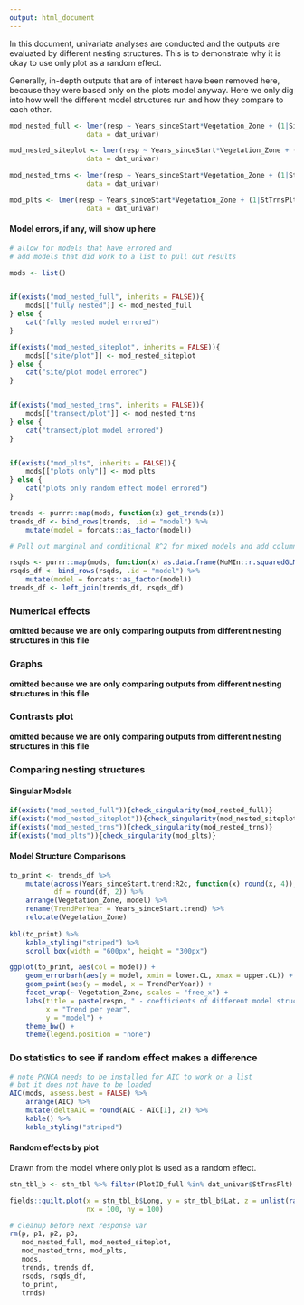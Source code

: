 ```yaml
---
output: html_document
---
```


In this document, univariate analyses are conducted and the outputs are evaluated by different nesting structures. This is to demonstrate why it is okay to use only plot as a random effect.  

Generally, in-depth outputs that are of interest have been removed here, because they were based only on the plots model anyway. Here we only dig into how well the different model structures run and how they compare to each other.  

```r
mod_nested_full <- lmer(resp ~ Years_sinceStart*Vegetation_Zone + (1|SiteID/TransectID/PlotID),
                   data = dat_univar)

mod_nested_siteplot <- lmer(resp ~ Years_sinceStart*Vegetation_Zone + (1|SiteID/StTrnsPlt),
                   data = dat_univar)

mod_nested_trns <- lmer(resp ~ Years_sinceStart*Vegetation_Zone + (1|StTrns/PlotID),
                   data = dat_univar)

mod_plts <- lmer(resp ~ Years_sinceStart*Vegetation_Zone + (1|StTrnsPlt),
                   data = dat_univar)
```


#### Model errors, if any, will show up here  

 

```r
# allow for models that have errored and 
# add models that did work to a list to pull out results

mods <- list()


if(exists("mod_nested_full", inherits = FALSE)){
    mods[["fully nested"]] <- mod_nested_full
} else {
    cat("fully nested model errored")
}

if(exists("mod_nested_siteplot", inherits = FALSE)){
    mods[["site/plot"]] <- mod_nested_siteplot
} else {
    cat("site/plot model errored")
}


if(exists("mod_nested_trns", inherits = FALSE)){
    mods[["transect/plot"]] <- mod_nested_trns
} else {
    cat("transect/plot model errored")
}


if(exists("mod_plts", inherits = FALSE)){
    mods[["plots only"]] <- mod_plts
} else {
    cat("plots only random effect model errored")
}
```


```r
trends <- purrr::map(mods, function(x) get_trends(x))
trends_df <- bind_rows(trends, .id = "model") %>% 
    mutate(model = forcats::as_factor(model))
```



```r
# Pull out marginal and conditional R^2 for mixed models and add columns to df  

rsqds <- purrr::map(mods, function(x) as.data.frame(MuMIn::r.squaredGLMM(x)))
rsqds_df <- bind_rows(rsqds, .id = "model") %>% 
    mutate(model = forcats::as_factor(model))
trends_df <- left_join(trends_df, rsqds_df)
```



### Numerical effects  

**omitted because we are only comparing outputs from different nesting structures in this file**

### Graphs  

**omitted because we are only comparing outputs from different nesting structures in this file**


### Contrasts plot  

**omitted because we are only comparing outputs from different nesting structures in this file**


### Comparing nesting structures  

#### Singular Models  

```r
if(exists("mod_nested_full")){check_singularity(mod_nested_full)}
if(exists("mod_nested_siteplot")){check_singularity(mod_nested_siteplot)}
if(exists("mod_nested_trns")){check_singularity(mod_nested_trns)}
if(exists("mod_plts")){check_singularity(mod_plts)}
```

#### Model Structure Comparisons  


```r
to_print <- trends_df %>% 
    mutate(across(Years_sinceStart.trend:R2c, function(x) round(x, 4)),
           df = round(df, 2)) %>% 
    arrange(Vegetation_Zone, model) %>% 
    rename(TrendPerYear = Years_sinceStart.trend) %>% 
    relocate(Vegetation_Zone)
    
kbl(to_print) %>% 
    kable_styling("striped") %>%
    scroll_box(width = "600px", height = "300px") 
```  

```r
ggplot(to_print, aes(col = model)) +
    geom_errorbarh(aes(y = model, xmin = lower.CL, xmax = upper.CL)) +
    geom_point(aes(y = model, x = TrendPerYear)) +
    facet_wrap(~ Vegetation_Zone, scales = "free_x") +
    labs(title = paste(respn, " - coefficients of different model structures"), 
         x = "Trend per year",
         y = "model") +
    theme_bw() +
    theme(legend.position = "none")
```

### Do statistics to see if random effect makes a difference  

```r
# note PKNCA needs to be installed for AIC to work on a list
# but it does not have to be loaded
AIC(mods, assess.best = FALSE) %>% 
    arrange(AIC) %>% 
    mutate(deltaAIC = round(AIC - AIC[1], 2)) %>% 
    kable() %>% 
    kable_styling("striped")
```



#### Random effects by plot  

Drawn from the model where only plot is used as a random effect.  

```r
stn_tbl_b <- stn_tbl %>% filter(PlotID_full %in% dat_univar$StTrnsPlt)

fields::quilt.plot(x = stn_tbl_b$Long, y = stn_tbl_b$Lat, z = unlist(ranef(mod_plts)$StTrnsPlt),
                   nx = 100, ny = 100)
```

```r
# cleanup before next response var
rm(p, p1, p2, p3,
   mod_nested_full, mod_nested_siteplot,
   mod_nested_trns, mod_plts,
   mods,
   trends, trends_df,
   rsqds, rsqds_df, 
   to_print,
   trnds)
```

